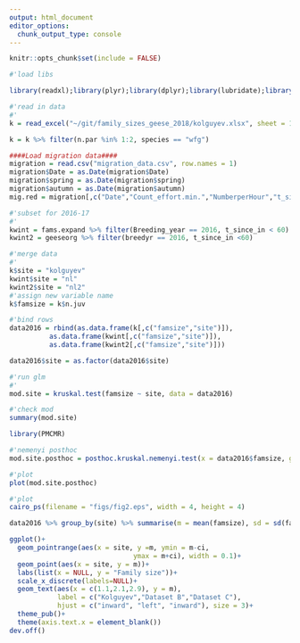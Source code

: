 ```yaml
---
output: html_document
editor_options: 
  chunk_output_type: console
---
```


```r
knitr::opts_chunk$set(include = FALSE)
```

```r
#'load libs

library(readxl);library(plyr);library(dplyr);library(lubridate);library(ggplot2)

#'read in data
#'
k = read_excel("~/git/family_sizes_geese_2018/kolguyev.xlsx", sheet = 1)

k = k %>% filter(n.par %in% 1:2, species == "wfg")
```

```r
####Load migration data####
migration = read.csv("migration_data.csv", row.names = 1)
migration$Date = as.Date(migration$Date)
migration$spring = as.Date(migration$spring)
migration$autumn = as.Date(migration$autumn)
mig.red = migration[,c("Date","Count_effort.min.","NumberperHour","t_since_in","t_to_out","durwinter")]

#'subset for 2016-17
#'
kwint = fams.expand %>% filter(Breeding_year == 2016, t_since_in < 60)
kwint2 = geeseorg %>% filter(breedyr == 2016, t_since_in <60)
```

```r
#'merge data
#'
k$site = "kolguyev"
kwint$site = "nl"
kwint2$site = "nl2"
#'assign new variable name
k$famsize = k$n.juv

#'bind rows
data2016 = rbind(as.data.frame(k[,c("famsize","site")]), 
          as.data.frame(kwint[,c("famsize","site")]),
          as.data.frame(kwint2[,c("famsize","site")]))

data2016$site = as.factor(data2016$site)
```

```r
#'run glm
#'
mod.site = kruskal.test(famsize ~ site, data = data2016)

#'check mod
summary(mod.site)

library(PMCMR)

#'nemenyi posthoc
mod.site.posthoc = posthoc.kruskal.nemenyi.test(x = data2016$famsize, g = data2016$site, dist = "Chisquare")

#'plot
plot(mod.site.posthoc)
```

```r
#'plot
cairo_ps(filename = "figs/fig2.eps", width = 4, height = 4)

data2016 %>% group_by(site) %>% summarise(m = mean(famsize), sd = sd(famsize), n = length(famsize)) %>% mutate(ci = qnorm(0.975)*sd/sqrt(n)) %>% 

ggplot()+
  geom_pointrange(aes(x = site, y =m, ymin = m-ci,
                               ymax = m+ci), width = 0.1)+
  geom_point(aes(x = site, y = m))+
  labs(list(x = NULL, y = "Family size"))+
  scale_x_discrete(labels=NULL)+
  geom_text(aes(x = c(1.1,2.1,2.9), y = m), 
            label = c("Kolguyev","Dataset B","Dataset C"),
            hjust = c("inward", "left", "inward"), size = 3)+
  theme_pub()+
  theme(axis.text.x = element_blank())
dev.off()

```

